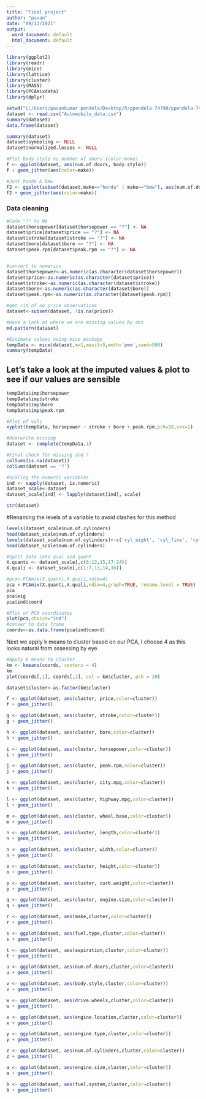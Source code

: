 ---
title: "Final project"
author: "pavan"
date: "09/12/2021"
output:
  word_document: default
  html_document: default
---
```{r}
library(ggplot2) 
library(readr) 
library(mice)
library(lattice)
library(cluster)
library(MASS)
library(PCAmixdata)
library(dplyr)
```
```{r}
setwd("C:/Users/pavankumar pendela/Desktop/R/ppendela-74790/ppendela-74790/final project")
dataset <- read.csv("Automobile_data.csv")
summary(dataset)
data.frame(dataset)
```
```{r}
summary(dataset)
dataset$symboling <- NULL
dataset$normalized.losses <- NULL
```
```{r}
#Plot body style vs number of doors (color:make)
f <- ggplot(dataset, aes(num.of.doors, body.style))
f + geom_jitter(aes(color=make))

#Just honda & bmw
f2 <- ggplot(subset(dataset,make=="honda" | make=="bmw"), aes(num.of.doors, body.style))
f2 + geom_jitter(aes(color=make))
```
### Data cleaning
```{r}
#Code "?" to NA
dataset$horsepower[dataset$horsepower == "?"] <- NA
dataset$price[dataset$price == "?"] <- NA
dataset$stroke[dataset$stroke == "?"] <- NA
dataset$bore[dataset$bore == "?"] <- NA
dataset$peak.rpm[dataset$peak.rpm == "?"] <- NA


#convert to numerics
dataset$horsepower<-as.numeric(as.character(dataset$horsepower))
dataset$price<-as.numeric(as.character(dataset$price))
dataset$stroke<-as.numeric(as.character(dataset$stroke))
dataset$bore<-as.numeric(as.character(dataset$bore))
dataset$peak.rpm<-as.numeric(as.character(dataset$peak.rpm))

#get rid of no price observations
dataset<-subset(dataset, !is.na(price))

#Have a look at where we are missing values by obs
md.pattern(dataset)

#Estimate values using mice package
tempData <- mice(dataset,m=1,maxit=5,meth='pmm',seed=500)
summary(tempData)
```

## Let's take a look at the imputed values & plot to see if our values are sensible
```{r}
tempData$imp$horsepower
tempData$imp$stroke
tempData$imp$bore
tempData$imp$peak.rpm

#Plot of vals
xyplot(tempData, horsepower ~ stroke + bore + peak.rpm,pch=18,cex=1)
```
```{r}
#Overwrite missing
dataset <- complete(tempData,1)

#Final check for missing and ?
colSums(is.na(dataset))
colSums(dataset == '?')

#Scaling the numeric variables
ind <- sapply(dataset, is.numeric)
dataset_scale<-dataset
dataset_scale[ind] <- lapply(dataset[ind], scale)

str(dataset)
```

#Renaming the levels of a variable to avoid clashes for this method
```{r}
levels(dataset_scale$num.of.cylinders)
head(dataset_scale$num.of.cylinders)
levels(dataset_scale$num.of.cylinders)<-c('cyl_eight', 'cyl_five', 'cyl_four', 'cyl_six', 'cyl_three', 'cyl_twelve', 'cyl_two')
head(dataset_scale$num.of.cylinders)

#Split data into qual and quant
X.quanti <- dataset_scale[,c(8:12,15,17:24)]
X.quali <- dataset_scale[,c(1:7,13,14,16)]

#pca<-PCAmix(X.quanti,X.quali,ndim=4)
pca <-PCAmix(X.quanti,X.quali,ndim=4,graph=TRUE, rename.level = TRUE)
pca
pca$eig
pca$ind$coord
```
```{r}
#Plot of PCA coordinates
plot(pca,choice="ind")
#conver to data frame
coords<-as.data.frame(pca$ind$coord)
```
Next we apply k means to cluster based on our PCA, I choose 4 as this looks natural from assessing by eye
```{r}
#Apply K means to cluster
km <- kmeans(coords, centers = 4)
km
plot(coords[,1], coords[,2], col = km$cluster, pch = 20)

dataset$cluster<-as.factor(km$cluster)
```

```{r}
f <- ggplot(dataset, aes(cluster, price,color=cluster))
f + geom_jitter()

g <- ggplot(dataset, aes(cluster, stroke,color=cluster))
g + geom_jitter()

h <- ggplot(dataset, aes(cluster, bore,color=cluster))
h + geom_jitter()

i <- ggplot(dataset, aes(cluster, horsepower,color=cluster))
i + geom_jitter()

j <- ggplot(dataset, aes(cluster, peak.rpm,color=cluster))
j + geom_jitter()

k <- ggplot(dataset, aes(cluster, city.mpg,color=cluster))
k + geom_jitter()

l <- ggplot(dataset, aes(cluster, highway.mpg,color=cluster))
l + geom_jitter()

m <- ggplot(dataset, aes(cluster, wheel.base,color=cluster))
m + geom_jitter()

n <- ggplot(dataset, aes(cluster, length,color=cluster))
n + geom_jitter()

n <- ggplot(dataset, aes(cluster, width,color=cluster))
n + geom_jitter()

o <- ggplot(dataset, aes(cluster, height,color=cluster))
o + geom_jitter()

p <- ggplot(dataset, aes(cluster, curb.weight,color=cluster))
p + geom_jitter()

q <- ggplot(dataset, aes(cluster, engine.size,color=cluster))
q + geom_jitter()

r <- ggplot(dataset, aes(make,cluster,color=cluster))
r + geom_jitter()

s <- ggplot(dataset, aes(fuel.type,cluster,color=cluster))
s + geom_jitter()

t <- ggplot(dataset, aes(aspiration,cluster,color=cluster))
t + geom_jitter()

u <- ggplot(dataset, aes(num.of.doors,cluster,color=cluster))
u + geom_jitter()

v <- ggplot(dataset, aes(body.style,cluster,color=cluster))
v + geom_jitter()

w <- ggplot(dataset, aes(drive.wheels,cluster,color=cluster))
w + geom_jitter()

x <- ggplot(dataset, aes(engine.location,cluster,color=cluster))
x + geom_jitter()

y <- ggplot(dataset, aes(engine.type,cluster,color=cluster))
y + geom_jitter()

z <- ggplot(dataset, aes(num.of.cylinders,cluster,color=cluster))
z + geom_jitter()

a <- ggplot(dataset, aes(engine.size,cluster,color=cluster))
a + geom_jitter()

b <- ggplot(dataset, aes(fuel.system,cluster,color=cluster))
b + geom_jitter()
```